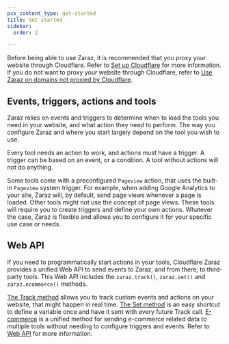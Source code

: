 ```yaml
---
pcx_content_type: get-started
title: Get started
sidebar:
  order: 2

---
```


Before being able to use Zaraz, it is recommended that you proxy your website through Cloudflare. Refer to [Set up Cloudflare](/fundamentals/setup/) for more information. If you do not want to proxy your website through Cloudflare, refer to [Use Zaraz on domains not proxied by Cloudflare](/zaraz/advanced/domains-not-proxied/).

## Events, triggers, actions and tools

Zaraz relies on events and triggers to determine when to load the tools you need in your website, and what action they need to perform. The way you configure Zaraz and where you start largely depend on the tool you wish to use.

Every tool needs an action to work, and actions must have a trigger. A trigger can be based on an event, or a condition. A tool without actions will not do anything.

Some tools come with a preconfigured `Pageview` action, that uses the built-in `Pageview` system trigger. For example, when adding Google Analytics to your site, Zaraz will, by default, send page views whenever a page is loaded. Other tools might not use the concept of page views. These tools will require you to create triggers and define your own actions. Whatever the case, Zaraz is flexible and allows you to configure it for your specific use case or needs.

## ​Web API

If you need to programmatically start actions in your tools, Cloudflare Zaraz provides a unified Web API to send events to Zaraz, and from there, to third-party tools. This Web API includes the `zaraz.track()`, `zaraz.set()` and `zaraz.ecommerce()` methods.

[The Track method](/zaraz/web-api/track/) allows you to track custom events and actions on your website, that might happen in real time. [The Set method](/zaraz/web-api/set/) is an easy shortcut to define a variable once and have it sent with every future Track call. [E-commerce](/zaraz/web-api/ecommerce/) is a unified method for sending e-commerce related data to multiple tools without needing to configure triggers and events. Refer to [Web API](/zaraz/web-api/) for more information.
